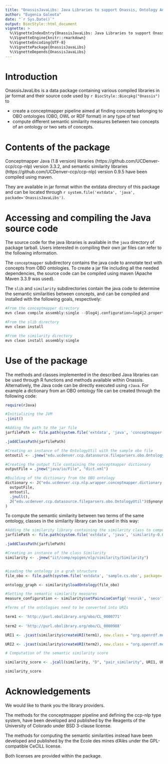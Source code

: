 ```yaml
---
title: "OnassisJavaLibs: Java Libraries to support Onassis, Ontology Annotation and Semantic Similarity software"
author: "Eugenia Galeota"
date: "`r Sys.Date()`"
output: BiocStyle::html_document
vignette: >
  %\VignetteIndexEntry{OnassisJavaLibs: Java Libraries to support Onassis, Ontology Annotation and Semantic Similarity software}
  %\VignetteEngine{knitr::rmarkdown}
  %\VignetteEncoding{UTF-8}
  %\VignettePackage{OnassisJavaLibs}
  %\VignetteDepends{OnassisJavaLibs}
---
```


# Introduction

OnassisJavaLibs is a data package containing various compiled libraries in jar format and their source code used by `r BiocStyle::Biocpkg("Onassis")` to
<ul>
<li>
 create a conceptmapper pipeline aimed at finding concepts belonging to OBO ontologies  (OBO, OWL or RDF format) in any type of text </li>
 <li> compute different semantic similarity measures between two concepts of an ontology or two sets of concepts. </li>
 </ul>
 
# Contents of the package

Conceptmapper Java (1.8 version) libraries (https://github.com/UCDenver-ccp/ccp-nlp) version 3.3.2, and semantic similarity libraries (https://github.com/UCDenver-ccp/ccp-nlp) version 0.9.5 have been compiled using maven. 

They are available in jar format within the extdata directory of this package and can be located through `r system.file('extdata', 'java', packade='OnassisJavaLibs')`.

# Accessing and compiling the Java source code

The source code for the java libraries is available in the `java` directory of package tarball. Users interested in compiling their own jar files can refer to the following information. 

The `conceptmapper` subdirectory contains the java code to annotate text with concepts from OBO ontologies. 
To create a jar file including all the needed dependencies, the source code can be compiled using maven (Apache Maven 3.3.9 was used).

The `slib` and `similarity` subdirectories contain the java code to determine the semantic similarities between concepts, and can be compiled and installed with the following goals, respectively:

```r
#From the conceptmapper directory
mvn clean compile assembly:single --Dlog4j.configuration=log4j2.properties

#From the slib directory
mvn clean install 

#From the similarity directory
mvn clean install assembly:single 

```


# Use of the package 

The methods and classes implemented in the described Java libraries can be used through R functions and methods available within Onassis. Alternatively, the Java code can be directly executed using `rJava`. For example a dictionary from an OBO ontology file can be created through the following code: 

```r

require(rJava)

#Initializing the JVM
.jinit()

#Adding the path to the jar file
jarfilePath <- file.path(system.file('extdata', 'java', 'conceptmapper-0.0.1-SNAPSHOT-jar-with-dependencies.jar', package='OnassisJavaLibs'))

.jaddClassPath(jarfilePath)

#Creating an instance of the OntologyUtil with the sample obo file
ontoutil <- .jnew("edu.ucdenver.ccp.datasource.fileparsers.obo.OntologyUtil", .jnew('java/io/File', file.path(system.file('extdata', 'sample.cs.obo', package='OnassisJavaLibs'))))

#Creating the output file containing the conceptmapper dictionary
outputFile = .jnew("java/io/File", "dict.xml")

#Building of the dictionary from the OBO ontology
dictionary <- J("edu.ucdenver.ccp.nlp.wrapper.conceptmapper.dictionary.obo.OboToDictionary")$buildDictionary(
  outputFile,
  ontoutil,
  .jnull(),
  J("edu.ucdenver.ccp.datasource.fileparsers.obo.OntologyUtil")$SynonymType$EXACT
)
```

To compute the semantic similarity between two terms of the same ontology, classes in the similarity library can be used in this way:

```r

#Adding the similarity library containing the similarity class to compute semantic similarities
jarfilePath <- file.path(system.file('extdata', 'java', 'similarity-0.0.1-SNAPSHOT-jar-with-dependencies.jar', package='OnassisJavaLibs'))

.jaddClassPath(jarfilePath)

#Creating an instance of the class Similarity
similarity <- .jnew("iit/comp/epigen/nlp/similarity/Similarity")


#Loading the ontology in a grah structure
file_obo <- file.path(system.file('extdata', 'sample.cs.obo', package='OnassisJavaLibs'))

ontology_graph <- similarity$loadOntology(file_obo)

#Setting the semantic similarity measures 
measure_configuration <- similarity$setPairwiseConfig('resnik', 'seco')

#Terms of the ontologies need to be converted into URIs

term1 <- 'http://purl.obolibrary.org/obo/CL_0000771'
  
term2 <- 'http://purl.obolibrary.org/obo/CL_0000988'

URI1 <- .jcast(similarity$createURI(term1), new.class = "org.openrdf.model.URI", check = FALSE, convert.array = FALSE)

URI2 <- .jcast(similarity$createURI(term2), new.class = "org.openrdf.model.URI", check = FALSE, convert.array = FALSE)

# Computation of the semantic similarity score

similarity_score <- .jcall(similarity, "D", "pair_similarity", URI1, URI2, .jcast(ontology_graph, new.class = "slib.graph.model.graph.G"), measure_configuration)

similarity_score
```

# Acknowledgements 

We would like to thank you the library providers.

The methods for the conceptmapper pipeline and defining the ccp-nlp type system, have been developed and published by the Reagents of the University of Colorado under BSD 3-clause license. 

The methods for computing the semantic similarities instead have been developed and published by the the Ecole des mines d'Alès under the GPL-compatible CeCILL license.

Both licenses are provided within the package.
